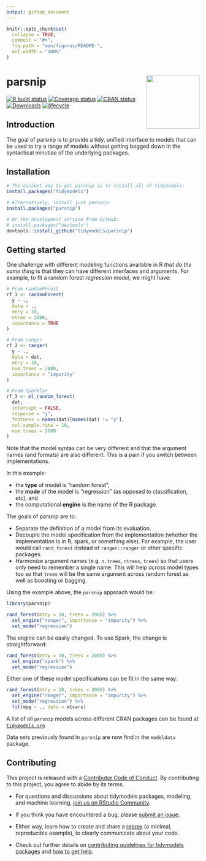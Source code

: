 ```yaml
---
output: github_document
---
```


<!-- README.md is generated from README.Rmd. Please edit that file -->

```r
knitr::opts_chunk$set(
  collapse = TRUE,
  comment = "#>",
  fig.path = "man/figures/README-",
  out.width = "100%"
)
```

# parsnip <a href='https://parsnip.tidymodels.org'><img src='man/figures/logo.png' align="right" height="139" /></a>

<!-- badges: start -->
[![R build status](https://github.com/tidymodels/parsnip/workflows/R-CMD-check/badge.svg)](https://github.com/tidymodels/parsnip)
[![Coverage status](https://codecov.io/gh/tidymodels/parsnip/branch/master/graph/badge.svg)](https://codecov.io/github/tidymodels/parsnip?branch=master)
[![CRAN status](https://www.r-pkg.org/badges/version/parsnip)](https://CRAN.R-project.org/package=parsnip)
[![Downloads](http://cranlogs.r-pkg.org/badges/parsnip)](https://cran.rstudio.com/package=parsnip)
[![lifecycle](https://img.shields.io/badge/lifecycle-maturing-blue.svg)](https://www.tidyverse.org/lifecycle/#maturing)
<!-- badges: end -->

## Introduction

The goal of parsnip is to provide a tidy, unified interface to models that can be used to try a range of models without getting bogged down in the syntactical minutiae of the underlying packages. 

## Installation

```r
# The easiest way to get parsnip is to install all of tidymodels:
install.packages("tidymodels")

# Alternatively, install just parsnip:
install.packages("parsnip")

# Or the development version from GitHub:
# install.packages("devtools")
devtools::install_github("tidymodels/parsnip")
```


## Getting started

One challenge with different modeling functions available in R _that do the same thing_ is that they can have different interfaces and arguments. For example, to fit a random forest _regression_ model, we might have:

```r
# From randomForest
rf_1 <- randomForest(
  y ~ ., 
  data = ., 
  mtry = 10, 
  ntree = 2000, 
  importance = TRUE
)

# From ranger
rf_2 <- ranger(
  y ~ ., 
  data = dat, 
  mtry = 10, 
  num.trees = 2000, 
  importance = "impurity"
)

# From sparklyr
rf_3 <- ml_random_forest(
  dat, 
  intercept = FALSE, 
  response = "y", 
  features = names(dat)[names(dat) != "y"], 
  col.sample.rate = 10,
  num.trees = 2000
)
```

Note that the model syntax can be very different and that the argument names (and formats) are also different. This is a pain if you switch between implementations. 

In this example: 

* the **type** of model is "random forest", 
* the **mode** of the model is "regression" (as opposed to classification, etc), and 
* the computational **engine** is the name of the R package. 


The goals of parsnip are to:

* Separate the definition of a model from its evaluation.
* Decouple the model specification from the implementation (whether the implementation is in R, spark, or something else). For example, the user would call `rand_forest` instead of `ranger::ranger` or other specific packages. 
* Harmonize argument names (e.g. `n.trees`, `ntrees`, `trees`) so that users only need to remember a single name. This will help _across_ model types too so that `trees` will be the same argument across random forest as well as boosting or bagging. 

Using the example above, the `parsnip` approach would be:

```r
library(parsnip)

rand_forest(mtry = 10, trees = 2000) %>%
  set_engine("ranger", importance = "impurity") %>%
  set_mode("regression")
```

The engine can be easily changed. To use Spark, the change is straightforward:

```r
rand_forest(mtry = 10, trees = 2000) %>%
  set_engine("spark") %>%
  set_mode("regression")
```

Either one of these model specifications can be fit in the same way:

```r
rand_forest(mtry = 10, trees = 2000) %>%
  set_engine("ranger", importance = "impurity") %>%
  set_mode("regression") %>%
  fit(mpg ~ ., data = mtcars)
```

A list of all `parsnip` models across different CRAN packages can be found at
[`tidymodels.org`](https://www.tidymodels.org/find/).

Data sets previously found in `parsnip` are now find in the `modeldata` package. 


## Contributing

This project is released with a [Contributor Code of Conduct](https://contributor-covenant.org/version/2/0/CODE_OF_CONDUCT.html). By contributing to this project, you agree to abide by its terms.

- For questions and discussions about tidymodels packages, modeling, and machine learning, [join us on RStudio Community](https://rstd.io/tidymodels-community).

- If you think you have encountered a bug, please [submit an issue](https://github.com/tidymodels/parsnip/issues).

- Either way, learn how to create and share a [reprex](https://rstd.io/reprex) (a minimal, reproducible example), to clearly communicate about your code.

- Check out further details on [contributing guidelines for tidymodels packages](https://www.tidymodels.org/contribute/) and [how to get help](https://www.tidymodels.org/help/).
